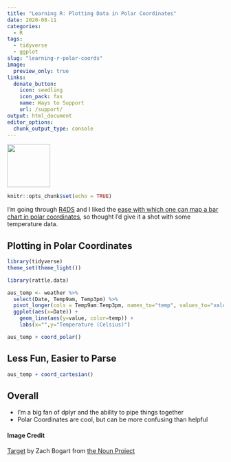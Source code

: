 ```yaml
---
title: "Learning R: Plotting Data in Polar Coordinates"  
date: 2020-08-11  
categories:  
  - R
tags:  
  - tidyverse
  - ggplot
slug: "learning-r-polar-coords"  
image:
  preview_only: true
links:
  donate_button:
    icon: seedling
    icon_pack: fas
    name: Ways to Support
    url: /support/
output: html_document
editor_options: 
  chunk_output_type: console
---
```


<!-- Icon Image: Small -->
<img src="featured.png" width="100"/> 

```r
knitr::opts_chunk$set(echo = TRUE)
```

I'm going through [R4DS](https://r4ds.had.co.nz/) and I liked the [ease with which one can map a bar chart in polar coordinates](https://r4ds.had.co.nz/data-visualisation.html#coordinate-systems), so thought I'd give it a shot with some temperature data.

## Plotting in Polar Coordinates

```r
library(tidyverse)
theme_set(theme_light())
```

```r
library(rattle.data)

aus_temp <- weather %>%
  select(Date, Temp9am, Temp3pm) %>%
  pivot_longer(cols = Temp9am:Temp3pm, names_to="temp", values_to="value") %>% 
  ggplot(aes(x=Date)) +
    geom_line(aes(y=value, color=temp)) +
    labs(x="",y="Temperature (Celsius)")

aus_temp + coord_polar()
```

## Less Fun, Easier to Parse

```r
aus_temp + coord_cartesian()
``` 

## Overall

- I'm a big fan of dplyr and the ability to pipe things together
- Polar Coordinates are cool, but can be more confusing than helpful


#### Image Credit
[Target](https://thenounproject.com/search/?creator=4129988&q=target&i=2221668) by Zach Bogart from [the Noun Project](https://thenounproject.com/)